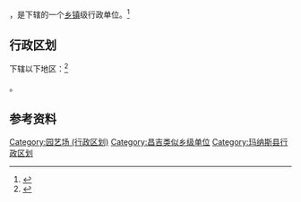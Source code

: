 {{中国乡级行政区|65/23/24/401/000}}

'''{{PAGENAMEBASE}}'''，是{{PRC admin/fullname|65/23/24/401/000|3}}下辖的一个[[乡镇|乡镇]]级行政单位。<ref>{{PRC admin/ref sgc|{{PRC admin/parent|65/23/24/401/000}}}}</ref>

== 行政区划 ==

{{PAGENAMEBASE}}下辖以下地区：<ref>{{PRC admin/ref sgc|65/23/24/401/000}}</ref>

{{PRC admin/children|65/23/24/401/000}}。

== 参考资料 ==

{{reflist}}

{{玛纳斯县行政区划}}
{{新疆行政区划小作品}}

[[Category:园艺场_(行政区划)|Category:园艺场 (行政区划)]]
[[Category:昌吉类似乡级单位|Category:昌吉类似乡级单位]]
[[Category:玛纳斯县行政区划|Category:玛纳斯县行政区划]]